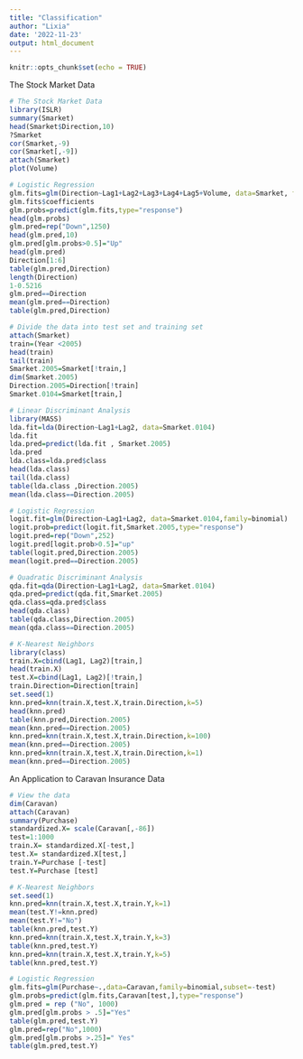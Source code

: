 ---
title: "Classification"
author: "Lixia"
date: '2022-11-23'
output: html_document
---

```{r setup, include=FALSE}
knitr::opts_chunk$set(echo = TRUE)
```

The Stock Market Data

```{r}
# The Stock Market Data
library(ISLR)
summary(Smarket)
head(Smarket$Direction,10)
?Smarket
cor(Smarket,-9)
cor(Smarket[,-9])
attach(Smarket)
plot(Volume)
```

```{r}
# Logistic Regression
glm.fits=glm(Direction~Lag1+Lag2+Lag3+Lag4+Lag5+Volume, data=Smarket, family=binomial)
glm.fits$coefficients
glm.probs=predict(glm.fits,type="response")
head(glm.probs)
glm.pred=rep("Down",1250)
head(glm.pred,10)
glm.pred[glm.probs>0.5]="Up"
head(glm.pred)
Direction[1:6]
table(glm.pred,Direction)
length(Direction)
1-0.5216
glm.pred==Direction
mean(glm.pred==Direction)
table(glm.pred,Direction)
```

```{r}
# Divide the data into test set and training set
attach(Smarket)
train=(Year <2005)
head(train)
tail(train)
Smarket.2005=Smarket[!train,]
dim(Smarket.2005)
Direction.2005=Direction[!train]
Smarket.0104=Smarket[train,]
```

```{r}
# Linear Discriminant Analysis
library(MASS)
lda.fit=lda(Direction~Lag1+Lag2, data=Smarket.0104)
lda.fit
lda.pred=predict(lda.fit , Smarket.2005)
lda.pred
lda.class=lda.pred$class
head(lda.class)
tail(lda.class)
table(lda.class ,Direction.2005)
mean(lda.class==Direction.2005)
```

```{r}
# Logistic Regression
logit.fit=glm(Direction~Lag1+Lag2, data=Smarket.0104,family=binomial)
logit.prob=predict(logit.fit,Smarket.2005,type="response")
logit.pred=rep("Down",252)
logit.pred[logit.prob>0.5]="up"
table(logit.pred,Direction.2005)
mean(logit.pred==Direction.2005)
```

```{r}
# Quadratic Discriminant Analysis
qda.fit=qda(Direction~Lag1+Lag2, data=Smarket.0104)
qda.pred=predict(qda.fit,Smarket.2005)
qda.class=qda.pred$class
head(qda.class)
table(qda.class,Direction.2005)
mean(qda.class==Direction.2005)
```

```{r}
# K-Nearest Neighbors
library(class)
train.X=cbind(Lag1, Lag2)[train,]
head(train.X)
test.X=cbind(Lag1, Lag2)[!train,]
train.Direction=Direction[train]
set.seed(1)
knn.pred=knn(train.X,test.X,train.Direction,k=5)
head(knn.pred)
table(knn.pred,Direction.2005)
mean(knn.pred==Direction.2005)
knn.pred=knn(train.X,test.X,train.Direction,k=100)
mean(knn.pred==Direction.2005)
knn.pred=knn(train.X,test.X,train.Direction,k=1)
mean(knn.pred==Direction.2005)
```

An Application to Caravan Insurance Data

```{r}
# View the data
dim(Caravan)
attach(Caravan)
summary(Purchase)
standardized.X= scale(Caravan[,-86])
test=1:1000
train.X= standardized.X[-test,]
test.X= standardized.X[test,]
train.Y=Purchase [-test]
test.Y=Purchase [test]
```

```{r}
# K-Nearest Neighbors
set.seed(1)
knn.pred=knn(train.X,test.X,train.Y,k=1)
mean(test.Y!=knn.pred)
mean(test.Y!="No")
table(knn.pred,test.Y)
knn.pred=knn(train.X,test.X,train.Y,k=3)
table(knn.pred,test.Y)
knn.pred=knn(train.X,test.X,train.Y,k=5)
table(knn.pred,test.Y)
```

```{r}
# Logistic Regression
glm.fits=glm(Purchase~.,data=Caravan,family=binomial,subset=-test)
glm.probs=predict(glm.fits,Caravan[test,],type="response")
glm.pred = rep ("No", 1000)
glm.pred[glm.probs > .5]="Yes"
table(glm.pred,test.Y)
glm.pred=rep("No",1000)
glm.pred[glm.probs >.25]=" Yes"
table(glm.pred,test.Y)
```

